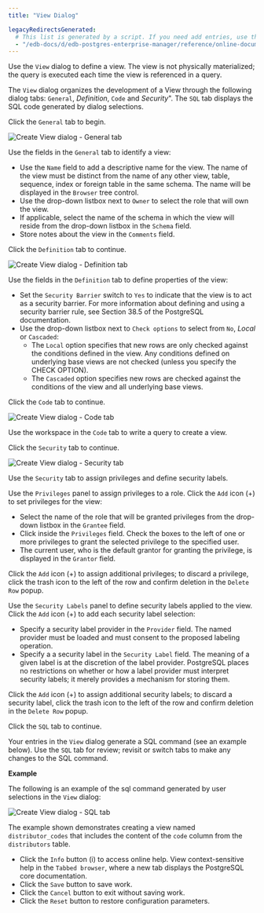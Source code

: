 ```yaml
---
title: "View Dialog"

legacyRedirectsGenerated:
  # This list is generated by a script. If you need add entries, use the `legacyRedirects` key.
  - "/edb-docs/d/edb-postgres-enterprise-manager/reference/online-documentation/8.0/view_dialog.html"
---
```


<div id="view_dialog" class="registered_link"></div>

Use the `View` dialog to define a view. The view is not physically materialized; the query is executed each time the view is referenced in a query.

The `View` dialog organizes the development of a View through the following dialog tabs: `General`, *Definition*, `Code` and *Security*". The `SQL` tab displays the SQL code generated by dialog selections.

Click the `General` tab to begin.

![Create View dialog - General tab](../../images/view_general.png)

Use the fields in the `General` tab to identify a view:

-   Use the `Name` field to add a descriptive name for the view. The name of the view must be distinct from the name of any other view, table, sequence, index or foreign table in the same schema. The name will be displayed in the `Browser` tree control.
-   Use the drop-down listbox next to `Owner` to select the role that will own the view.
-   If applicable, select the name of the schema in which the view will reside from the drop-down listbox in the `Schema` field.
-   Store notes about the view in the `Comments` field.

Click the `Definition` tab to continue.

![Create View dialog - Definition tab](../../images/view_definition.png)

Use the fields in the `Definition` tab to define properties of the view:

-   Set the `Security Barrier` switch to `Yes` to indicate that the view is to act as a security barrier. For more information about defining and using a security barrier rule, see Section 38.5 of the PostgreSQL documentation.
-   Use the drop-down listbox next to `Check options` to select from `No`, *Local* or `Cascaded`:
    -   The `Local` option specifies that new rows are only checked against the conditions defined in the view. Any conditions defined on underlying base views are not checked (unless you specify the CHECK OPTION).
    -   The `Cascaded` option specifies new rows are checked against the conditions of the view and all underlying base views.

Click the `Code` tab to continue.

![Create View dialog - Code tab](../../images/view_code.png)

Use the workspace in the `Code` tab to write a query to create a view.

Click the `Security` tab to continue.

![Create View dialog - Security tab](../../images/view_security.png)

Use the `Security` tab to assign privileges and define security labels.

Use the `Privileges` panel to assign privileges to a role. Click the `Add` icon (+) to set privileges for the view:

-   Select the name of the role that will be granted privileges from the drop-down listbox in the `Grantee` field.
-   Click inside the `Privileges` field. Check the boxes to the left of one or more privileges to grant the selected privilege to the specified user.
-   The current user, who is the default grantor for granting the privilege, is displayed in the `Grantor` field.

Click the `Add` icon (+) to assign additional privileges; to discard a privilege, click the trash icon to the left of the row and confirm deletion in the `Delete Row` popup.

Use the `Security Labels` panel to define security labels applied to the view. Click the `Add` icon (+) to add each security label selection:

-   Specify a security label provider in the `Provider` field. The named provider must be loaded and must consent to the proposed labeling operation.
-   Specify a a security label in the `Security Label` field. The meaning of a given label is at the discretion of the label provider. PostgreSQL places no restrictions on whether or how a label provider must interpret security labels; it merely provides a mechanism for storing them.

Click the `Add` icon (+) to assign additional security labels; to discard a security label, click the trash icon to the left of the row and confirm deletion in the `Delete Row` popup.

Click the `SQL` tab to continue.

Your entries in the `View` dialog generate a SQL command (see an example below). Use the `SQL` tab for review; revisit or switch tabs to make any changes to the SQL command.

**Example**

The following is an example of the sql command generated by user selections in the `View` dialog:

![Create View dialog - SQL tab](../../images/view_sql.png)

The example shown demonstrates creating a view named `distributor_codes` that includes the content of the `code` column from the `distributors` table.

-   Click the `Info` button (i) to access online help. View context-sensitive help in the `Tabbed browser`, where a new tab displays the PostgreSQL core documentation.
-   Click the `Save` button to save work.
-   Click the `Cancel` button to exit without saving work.
-   Click the `Reset` button to restore configuration parameters.
